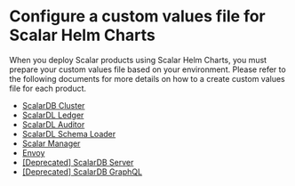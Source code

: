 # Configure a custom values file for Scalar Helm Charts

When you deploy Scalar products using Scalar Helm Charts, you must prepare your custom values file based on your environment. Please refer to the following documents for more details on how to a create custom values file for each product.

* [ScalarDB Cluster](./configure-custom-values-scalardb-cluster.mdx)
* [ScalarDL Ledger](./configure-custom-values-scalardl-ledger.mdx)
* [ScalarDL Auditor](./configure-custom-values-scalardl-auditor.mdx)
* [ScalarDL Schema Loader](./configure-custom-values-scalardl-schema-loader.mdx)
* [Scalar Manager](./configure-custom-values-scalar-manager.mdx)
* [Envoy](./configure-custom-values-envoy.mdx)
* [[Deprecated] ScalarDB Server](./configure-custom-values-scalardb.mdx)
* [[Deprecated] ScalarDB GraphQL](./configure-custom-values-scalardb-graphql.mdx)
